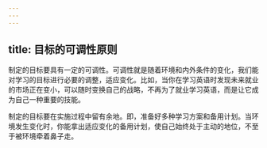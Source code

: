 ```yaml
---
---
---
```

title: 目标的可调性原则
---




制定的目标要具有一定的可调性。可调性就是随着环境和内外条件的变化，我们能对学习的目标进行必要的调整，适应变化。比如，当你在学习英语时发现未来就业的市场正在变小，可以随时变换自己的战略，不再为了就业学习英语，而是让它成为自己一种重要的技能。

制定的目标要在实施过程中留有余地。即，准备好多种学习方案和备用计划。当环境发生变化时，你能拿出适应变化的备用计划，使自己始终处于主动的地位，不至于被环境牵着鼻子走。
